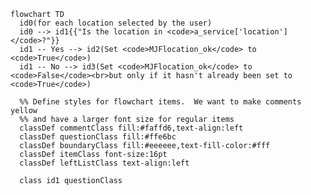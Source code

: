 ```mermaid
flowchart TD
  id0(for each location selected by the user)
  id0 --> id1{{"Is the location in <code>a_service['location']</code>?"}}
  id1 -- Yes --> id2(Set <code>MJFlocation_ok</code> to <code>True</code>)
  id1 -- No --> id3(Set <code>MJFlocation_ok</code> to <code>False</code><br>but only if it hasn't already been set to <code>True</code>)

  %% Define styles for flowchart items.  We want to make comments yellow
  %% and have a larger font size for regular items
  classDef commentClass fill:#faffd6,text-align:left
  classDef questionClass fill:#ffe6bc
  classDef boundaryClass fill:#eeeeee,text-fill-color:#fff
  classDef itemClass font-size:16pt
  classDef leftListClass text-align:left

  class id1 questionClass
```